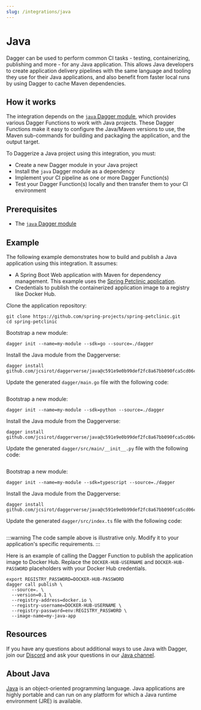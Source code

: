 ```yaml
---
slug: /integrations/java
---
```



# Java

Dagger can be used to perform common CI tasks - testing, containerizing, publishing and more - for any Java application. This allows Java developers to create application delivery pipelines with the same language and tooling they use for their Java applications, and also benefit from faster local runs by using Dagger to cache Maven dependencies.

## How it works

The integration depends on the [`java` Dagger module](https://daggerverse.dev/mod/github.com/jcsirot/daggerverse/java), which provides various Dagger Functions to work with Java projects. These Dagger Functions make it easy to configure the Java/Maven versions to use, the Maven sub-commands for building and packaging the application, and the output target.

To Daggerize a Java project using this integration, you must:

- Create a new Dagger module in your Java project
- Install the `java` Dagger module as a dependency
- Implement your CI pipeline as one or more Dagger Function(s)
- Test your Dagger Function(s) locally and then transfer them to your CI environment

## Prerequisites

- The [`java` Dagger module](https://daggerverse.dev/mod/github.com/jcsirot/daggerverse/java)

## Example

The following example demonstrates how to build and publish a Java application using this integration. It assumes:

- A Spring Boot Web application with Maven for dependency management. This example uses the [Spring Petclinic application](https://github.com/spring-projects/spring-petclinic).
- Credentials to publish the containerized application image to a registry like Docker Hub.

Clone the application repository:

```shell
git clone https://github.com/spring-projects/spring-petclinic.git
cd spring-petclinic
```

<Tabs groupId="language">
<TabItem value="Go">

Bootstrap a new module:

```shell
dagger init --name=my-module --sdk=go --source=./dagger
```

Install the Java module from the Daggerverse:

```shell
dagger install github.com/jcsirot/daggerverse/java@c591e9e0b99def2fc8a67bb090fca5cd06cf6a1d
```

Update the generated `dagger/main.go` file with the following code:

```go file=./snippets/java/go/main.go
```

</TabItem>
<TabItem value="Python">

Bootstrap a new module:

```shell
dagger init --name=my-module --sdk=python --source=./dagger
```

Install the Java module from the Daggerverse:

```shell
dagger install github.com/jcsirot/daggerverse/java@c591e9e0b99def2fc8a67bb090fca5cd06cf6a1d
```

Update the generated `dagger/src/main/__init__.py` file with the following code:

```python file=./snippets/java/python/main.py
```

</TabItem>
<TabItem value="TypeScript">

Bootstrap a new module:

```shell
dagger init --name=my-module --sdk=typescript --source=./dagger
```

Install the Java module from the Daggerverse:

```shell
dagger install github.com/jcsirot/daggerverse/java@c591e9e0b99def2fc8a67bb090fca5cd06cf6a1d
```

Update the generated `dagger/src/index.ts` file with the following code:

```typescript file=./snippets/java/typescript/index.ts
```

</TabItem>
</Tabs>

:::warning
The code sample above is illustrative only. Modify it to your application's specific requirements.
:::

Here is an example of calling the Dagger Function to publish the application image to Docker Hub. Replace the `DOCKER-HUB-USERNAME` and `DOCKER-HUB-PASSWORD` placeholders with your Docker Hub credentials.

```shell
export REGISTRY_PASSWORD=DOCKER-HUB-PASSWORD
dagger call publish \
  --source=. \
  --version=0.1 \
  --registry-address=docker.io \
  --registry-username=DOCKER-HUB-USERNAME \
  --registry-password=env:REGISTRY_PASSWORD \
  --image-name=my-java-app
```

## Resources

If you have any questions about additional ways to use Java with Dagger, join our [Discord](https://discord.gg/dagger-io) and ask your questions in our [Java channel](https://discord.com/channels/707636530424053791/1124030182655807548).

## About Java

[Java](https://www.java.com/en/) is an object-oriented programming language. Java applications are highly portable and can run on any platform for which a Java runtime environment (JRE) is available.
